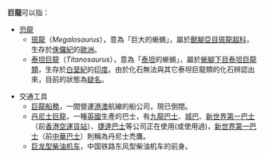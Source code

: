 '''巨龍'''可以指：
{{not|巨輪|巨輪II}}
*[[恐龍|恐龍]]
**[[斑龍|斑龍]]（''Megalosaurus''），意為「巨大的蜥蜴」，屬於[[獸腳亞目|獸腳亞目]][[斑龍超科|斑龍超科]]，生存於[[侏儸紀|侏儸紀]]的[[歐洲|歐洲]]。
**[[泰坦巨龍|泰坦巨龍]]（''Titanosaurus''），意為「[[泰坦|泰坦]]的蜥蜴」，屬於[[蜥腳下目|蜥腳下目]][[泰坦巨龍類|泰坦巨龍類]]，生存於[[白堊紀|白堊紀]]的[[印度|印度]]。由於化石無法與其它泰坦巨龍類的化石辨認出來，目前的狀態為[[疑名|疑名]]。

*交通工具
**[[巨龍船務|巨龍船務]]，一間營運[[香港|港]][[澳門|澳]]航線的船公司，現已倒閉。
**[[丹尼士巨龍|丹尼士巨龍]]，一種[[英國|英國]]生產的巴士，有[[九龍巴士|九龍巴士]]、[[城巴|城巴]]、[[新世界第一巴士|新世界第一巴士]]（前[[香港空運貨站|香港空運貨站]]）、[[捷達巴士|捷達巴士]]等公司正在使用(或使用過)，[[新世界第一巴士|新世界第一巴士]]（前[[中華巴士|中華巴士]]）則稱為丹尼士禿鷹。
**[[东风型柴油机车|巨龙型柴油机车]]，中国铁路东风型柴油机车的前身。

{{disambig|Cat=二字消歧义}}